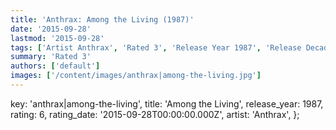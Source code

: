 ```yaml
---
title: 'Anthrax: Among the Living (1987)'
date: '2015-09-28'
lastmod: '2015-09-28'
tags: ['Artist Anthrax', 'Rated 3', 'Release Year 1987', 'Release Decade 1980']
summary: 'Rated 3'
authors: ['default']
images: ['/content/images/anthrax|among-the-living.jpg']
---
```


  key: 'anthrax|among-the-living',
  title: 'Among the Living',
  release_year: 1987,
  rating: 6,
  rating_date: '2015-09-28T00:00:00.000Z',
  artist: 'Anthrax',
};

<MusicRating data={data} />
